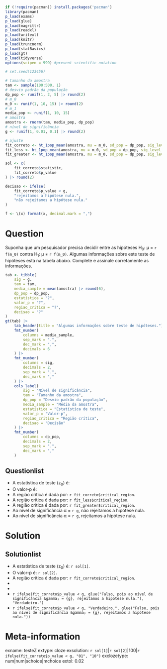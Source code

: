 ```r
if (!require(pacman)) install.packages('pacman')
library(pacman)
p_load(exams)
p_load(glue)
p_load(magrittr)
p_load(readxl)
p_load(writexl)
p_load(knitr)
p_load(truncnorm)
p_load(statBasics)
p_load(gt)
p_load(tidyverse)
options(scipen = 999) #prevent scientific notation

# set.seed(123456)

# tamanho da amostra
tam <- sample(100:500, 1)
# desvio padrão da população
dp_pop <- runif(1, 2, 5) |> round(2)
# m_0
m_0 <- runif(1, 10, 15) |> round(2)
# m_1
media_pop <- runif(1, 10, 15)
# amostra
amostra <- rnorm(tam, media_pop, dp_pop)
# nível de significância
g <- runif(1, 0.01, 0.1) |> round(2)

# ajuste
fit_correto <- ht_1pop_mean(amostra, mu = m_0, sd_pop = dp_pop, sig_level = g)
fit_less <- ht_1pop_mean(amostra, mu = m_0, sd_pop = dp_pop, sig_level = g, alternative = "less")
fit_greater <- ht_1pop_mean(amostra, mu = m_0, sd_pop = dp_pop, sig_level = g, alternative = "greater")

sol <- c(
    fit_correto$statistic,
    fit_correto$p_value
) |> round(2)

decisao <- ifelse(
    fit_correto$p_value < g,
    "rejeitamos a hipótese nula.",
    "não rejeitamos a hipótese nula."
)

f <- \(x) format(x, decimal.mark = ",")
```

Question
========

Suponha que um pesquisador precisa decidir entre as hipóteses H~0~: &mu; = `r f(m_0)` contra H~1~: &mu; &#8800; `r f(m_0)`. Algumas informações sobre este teste de hipóteses está na tabela abaixo. Complete e assinale corretamente as informações.

```r
tab <- tibble(
    sig = g,
    tam = tam,
    media_sample = mean(amostra) |> round(6),
    dp_pop = dp_pop,
    estatistica = "?",
    valor_p = "?",
    regiao_critica = "?",
    decisao = "?"
)
gt(tab) |>
    tab_header(title = "Algumas informações sobre teste de hipóteses.") |>
    fmt_number(
        columns = media_sample,
        sep_mark = ".",
        dec_mark = ",",
        decimals = 6
    ) |>
    fmt_number(
        columns = sig,
        decimals = 2,
        sep_mark = ".",
        dec_mark = ","
    ) |>
    cols_label(
        sig = "Nível de significância",
        tam = "Tamanho da amostra",
        dp_pop = "Desvio padrão da população",
        media_sample = "Média da amostra",
        estatistica = "Estatística de teste",
        valor_p = "Valor-p",
        regiao_critica = "Região crítica",
        decisao = "Decisão"
    ) |>
    fmt_number(
        columns = dp_pop,
        decimals = 2,
        sep_mark = ".",
        dec_mark = ","
    )
```

Questionlist
------------

* A estatística de teste (z~0~) é:
* O valor-p é:
* A região crítica é dada por: `r fit_correto$critical_region`.
* A região crítica é dada por: `r fit_less$critical_region`.
* A região crítica é dada por: `r fit_greater$critical_region`.
* Ao nível de significância &alpha; = `r g`, não rejeitamos a hipótese nula.
* Ao nível de significância &alpha; = `r g`, rejeitamos a hipótese nula.

Solution
========
Solutionlist
------------

* A estatística de teste (z~0~) é: `r sol[1]`.
* O valor-p é: `r sol[2]`.
* A região crítica é dada por: `r fit_correto$critical_region`.
* 
* 
* `r ifelse(fit_correto$p_value < g, glue("Falso, pois ao nível de significância &gamma; = {g}, rejeitamos a hipótese nula."), "Verdadeiro.")`
* `r ifelse(fit_correto$p_value < g, "Verdadeiro.", glue("Falso, pois ao nível de significância &gamma; = {g}, rejeitamos a hipótese nula."))` 

Meta-information
================
exname: testeZ
extype: cloze
exsolution: `r sol[1]`|`r sol[2]`|100|`r ifelse(fit_correto$p_value < g, "01", "10")`
exclozetype: num|num|schoice|mchoice
extol: 0.02